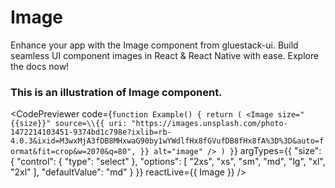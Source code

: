 
# Image

Enhance your app with the Image component from gluestack-ui. Build seamless UI component images in React & React Native with ease. Explore the docs now!

### This is an illustration of Image component.
<CodePreviewer
  code={`function Example() {
  return (
    <Image
      size="{{size}}"
      source=\\{{
        uri: "https://images.unsplash.com/photo-1472214103451-9374bd1c798e?ixlib=rb-4.0.3&ixid=M3wxMjA3fDB8MHxwaG90by1wYWdlfHx8fGVufDB8fHx8fA%3D%3D&auto=format&fit=crop&w=2070&q=80",
      }}
      alt="image"
    />
  )
}`}
  argTypes={{
  "size": {
    "control": {
      "type": "select"
    },
    "options": [
      "2xs",
      "xs",
      "sm",
      "md",
      "lg",
      "xl",
      "2xl"
    ],
    "defaultValue": "md"
  }
}}
  reactLive={{ Image }}
/>